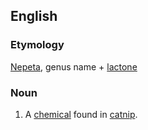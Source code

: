 ==English==
===Etymology===
[[Nepeta]], genus name + [[lactone]]

===Noun===
{{en-noun|-}}

# A [[chemical]] found in [[catnip]].